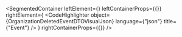 
<SegmentedContainer
  leftElement={<OrganizationDeletedEventDTODesc />}
  leftContainerProps={{}}
  rightElement={
    <CodeHighlighter
      object={OrganizationDeletedEventDTOVisualJson}
      language={"json"}
      title={"Event"}
    />
  }
  rightContainerProps={{}}
/>
